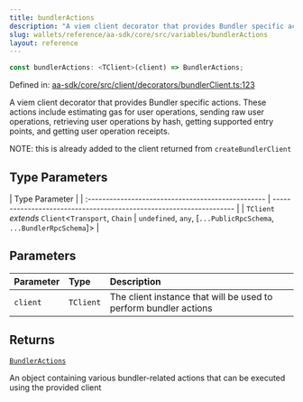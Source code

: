 ```yaml
---
title: bundlerActions
description: "A viem client decorator that provides Bundler specific actions. These actions include estimating gas for user operations, sending raw user operations, retrieving user operations by hash, getting supported entry points, and getting user operation receipts.  NOTE: this is already added to the client returned from `createBundlerClient`"
slug: wallets/reference/aa-sdk/core/src/variables/bundlerActions
layout: reference
---
```


```ts
const bundlerActions: <TClient>(client) => BundlerActions;
```

Defined in: [aa-sdk/core/src/client/decorators/bundlerClient.ts:123](https://github.com/alchemyplatform/aa-sdk/blob/49e74eee8606f480b200b4612d00d950da8a8742/aa-sdk/core/src/client/decorators/bundlerClient.ts#L123)

A viem client decorator that provides Bundler specific actions.
These actions include estimating gas for user operations, sending raw user operations, retrieving user operations by hash, getting supported entry points, and getting user operation receipts.

NOTE: this is already added to the client returned from `createBundlerClient`

## Type Parameters

| Type Parameter                                     |
| :------------------------------------------------- | ------------------------------------------------------------------- |
| `TClient` _extends_ `Client`\<`Transport`, `Chain` | `undefined`, `any`, \[`...PublicRpcSchema`, `...BundlerRpcSchema`]> |

## Parameters

| Parameter | Type      | Description                                                      |
| :-------- | :-------- | :--------------------------------------------------------------- |
| `client`  | `TClient` | The client instance that will be used to perform bundler actions |

## Returns

[`BundlerActions`](../type-aliases/BundlerActions.mdx)

An object containing various bundler-related actions that can be executed using the provided client
